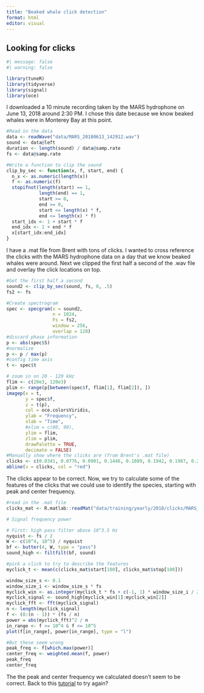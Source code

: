 ```yaml
---
title: "Beaked whale click detection"
format: html
editor: visual
---
```


## Looking for clicks

```r
#| message: false
#| warning: false

library(tuneR)
library(tidyverse)
library(signal)
library(oce)
```

I downloaded a 10 minute recording taken by the MARS hydrophone on June 13, 2018 around 2:30 PM. I chose this date because we know beaked whales were in Monterey Bay at this point.

```r

#Read in the data  
data <- readWave("data/MARS_20180613_142912.wav")
sound <- data@left
duration <- length(sound) / data@samp.rate
fs <- data@samp.rate

#Write a function to clip the sound
clip_by_sec <- function(x, f, start, end) {
  n_x <- as.numeric(length(x))
  f <- as.numeric(f)
  stopifnot(length(start) == 1,
            length(end) == 1,
            start >= 0,
            end >= 0,
            start <= length(x) * f,
            end <= length(x) * f)
  start_idx <- 1 + start * f
  end_idx <- 1 + end * f
  x[start_idx:end_idx]
}
```

I have a .mat file from Brent with tons of clicks. I wanted to cross reference the clicks with the MARS hydrophone data on a day that we know beaked whales were around. Next we clipped the first half a second of the .wav file and overlay the click locations on top.

```r

#Get the first half a second
sound2 <- clip_by_sec(sound, fs, 0, .5)
fs2 <- fs 

#Create spectrogram
spec <- specgram(x = sound2, 
                 n = 1024, 
                 Fs = fs2, 
                 window = 256, 
                 overlap = 128)
#discard phase information
p <- abs(spec$S)
#normalize
p <- p / max(p)
#config time axis
t <- spec$t

# zoom in on 20 - 120 kHz
flim <- c(20e3, 120e3)
plim <- range(p[between(spec$f, flim[1], flim[2]), ])
imagep(x = t, 
       y = spec$f, 
       z = t(p), 
       col = oce.colorsViridis, 
       ylab = "Frequency", 
       xlab = "Time", 
       #xlim = c(80, 90),
       ylim = flim,
       zlim = plim,
       drawPalette = TRUE, 
       decimate = FALSE)
#Manually show where the clicks are (from Brent's .mat file)
clicks <- c(0.0341, 0.0776, 0.0901, 0.1446, 0.1889, 0.1942, 0.1987, 0.2514)
abline(v = clicks, col = "red")
```

The clicks appear to be correct. Now, we try to calculate some of the features of the clicks that we could use to identify the species, starting with peak and center frequency.

```r
#read in the .mat file 
clicks_mat <- R.matlab::readMat("data/training/yearly/2018/clicks/MARS_20180613_142912.wav_clicks.mat")
```

```r

# Signal frequency power 

# First: high pass filter above 10^3.5 Hz
nyquist <- fs / 2
W <- c(10^4, 10^5) / nyquist
bf <- butter(4, W, type = "pass")
sound_high <- filtfilt(bf, sound)

#pick a click to try to describe the features
myclick_t <- mean(c(clicks_mat$start[100], clicks_mat$stop[100]))

window_size_s <- 0.1
window_size_i <- window_size_s * fs
myclick_win <- as.integer(myclick_t * fs + c(-1, 1) * window_size_i / 2)
myclick_signal <- sound_high[myclick_win[1]:myclick_win[2]]
myclick_fft <- fft(myclick_signal)
n <- length(myclick_signal)
f <- (0:(n - 1)) * (fs / n)
power = abs(myclick_fft)^2 / n
in_range <- f >= 10^4 & f <= 10^5
plot(f[in_range], power[in_range], type = "l")

#But these seem wrong
peak_freq <- f[which.max(power)]
center_freq <- weighted.mean(f, power)
peak_freq 
center_freq
```

The the peak and center frequency we calculated doesn't seem to be correct. Back to this [tutorial](https://www.mathworks.com/help/matlab/math/basic-spectral-analysis.html) to try again?
